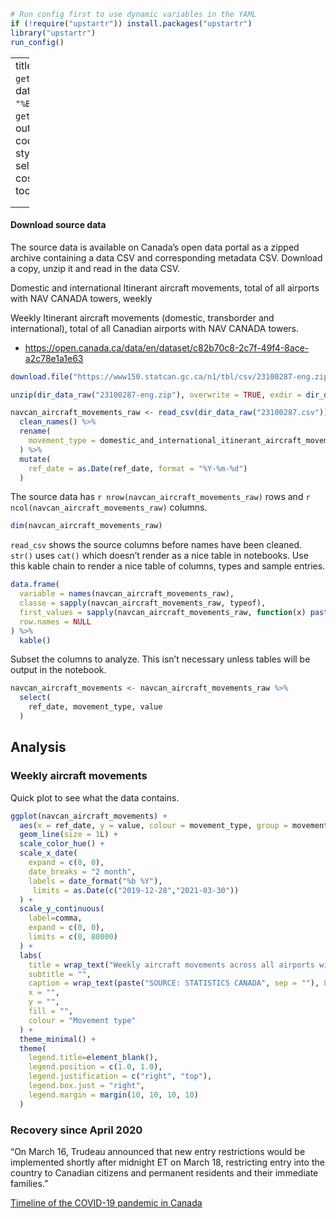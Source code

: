 ```r
# Run config first to use dynamic variables in the YAML
if (!require("upstartr")) install.packages("upstartr")
library("upstartr")
run_config()
```

---
title: "`r getOption("startr.title")`"
date: "`r format(Sys.Date(), "%B %d, %Y")`"
author: "`r getOption("startr.author")`"
output:
  html_document:
  code_folding: hide
css: styles.css
df_print: kable
self_contained: yes
theme: cosmo
toc: yes
toc_depth: 3
toc_float: no

<!-- output: -->
<!--   html_notebook: -->
<!--     code_folding: hide -->
<!--     df_print: kable -->
<!--     self_contained: yes -->

<!-- theme: cosmo -->
<!-- toc: yes -->
<!-- toc_depth: 3 -->
<!-- toc_float: no -->
---

#### Download source data

The source data is available on Canada's open data portal as a zipped archive containing a data CSV and corresponding metadata CSV. Download a copy, unzip it and read in the data CSV.

####### Domestic and international Itinerant aircraft movements, total of all airports with NAV CANADA towers, weekly

Weekly Itinerant aircraft movements (domestic, transborder and international), total of all Canadian airports with NAV CANADA towers.

-   <https://open.canada.ca/data/en/dataset/c82b70c8-2c7f-49f4-8ace-a2c78e1a1e63>

```r

download.file("https://www150.statcan.gc.ca/n1/tbl/csv/23100287-eng.zip", dir_data_raw("23100287-eng.zip"))

unzip(dir_data_raw("23100287-eng.zip"), overwrite = TRUE, exdir = dir_data_raw(), unzip = "internal", setTimes = FALSE)

navcan_aircraft_movements_raw <- read_csv(dir_data_raw("23100287.csv")) %>%
  clean_names() %>%
  rename(
    movement_type = domestic_and_international_itinerant_aircraft_movements
  ) %>% 
  mutate(
    ref_date = as.Date(ref_date, format = "%Y-%m-%d")
  )

```

The source data has `r nrow(navcan_aircraft_movements_raw)` rows and `r ncol(navcan_aircraft_movements_raw)` columns.

```r

dim(navcan_aircraft_movements_raw)
```

`read_csv` shows the source columns before names have been cleaned. `str()` uses `cat()` which doesn't render as a nice table in notebooks. Use this kable chain to render a nice table of columns, types and sample entries.

```r

data.frame(
  variable = names(navcan_aircraft_movements_raw),
  classe = sapply(navcan_aircraft_movements_raw, typeof),
  first_values = sapply(navcan_aircraft_movements_raw, function(x) paste0(head(x), collapse = ", ")),
  row.names = NULL
) %>%
  kable()
```

Subset the columns to analyze. This isn't necessary unless tables will be output in the notebook.

```r

navcan_aircraft_movements <- navcan_aircraft_movements_raw %>%
  select(
    ref_date, movement_type, value
  )
```

## Analysis

### Weekly aircraft movements

Quick plot to see what the data contains.

```r

ggplot(navcan_aircraft_movements) +
  aes(x = ref_date, y = value, colour = movement_type, group = movement_type) +
  geom_line(size = 1L) +
  scale_color_hue() +
  scale_x_date(
    expand = c(0, 0),
    date_breaks = "2 month",
    labels = date_format("%b %Y"),
     limits = as.Date(c("2019-12-28","2021-03-30"))
  ) +  
  scale_y_continuous(
    label=comma, 
    expand = c(0, 0),
    limits = c(0, 80000)
  ) +   
  labs(
    title = wrap_text("Weekly aircraft movements across all airports with NAV CANADA towers", 80),
    subtitle = "",
    caption = wrap_text(paste("SOURCE: STATISTICS CANADA", sep = ""), 80),
    x = "",
    y = "",
    fill = "",
    colour = "Movement type"
  ) +
  theme_minimal() +
  theme(
    legend.title=element_blank(),
    legend.position = c(1.0, 1.0),
    legend.justification = c("right", "top"),
    legend.box.just = "right",
    legend.margin = margin(10, 10, 10, 10)
  )

```

### Recovery since April 2020

"On March 16, Trudeau announced that new entry restrictions would be implemented shortly after midnight ET on March 18, restricting entry into the country to Canadian citizens and permanent residents and their immediate families. "

[Timeline of the COVID-19 pandemic in Canada](https://en.wikipedia.org/wiki/Timeline_of_the_COVID-19_pandemic_in_Canada#March)

```r




```
